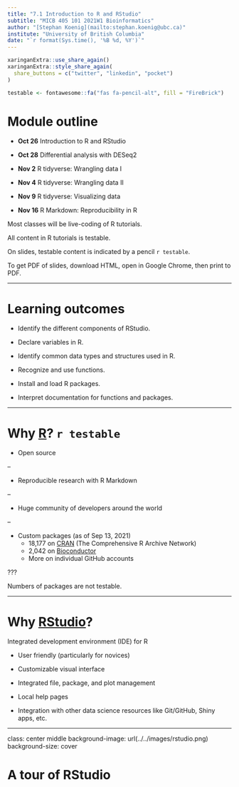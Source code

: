 ```yaml
---
title: "7.1 Introduction to R and RStudio"
subtitle: "MICB 405 101 2021W1 Bioinformatics"
author: "[Stephan Koenig](mailto:stephan.koenig@ubc.ca)"
institute: "University of British Columbia"
date: "`r format(Sys.time(), '%B %d, %Y')`"
---
```


```r
xaringanExtra::use_share_again()
xaringanExtra::style_share_again(
  share_buttons = c("twitter", "linkedin", "pocket")
)

testable <- fontawesome::fa("fas fa-pencil-alt", fill = "FireBrick")
```


# Module outline

- **Oct 26** Introduction to R and RStudio

- **Oct 28** Differential analysis with DESeq2

- **Nov 2** R tidyverse: Wrangling data I

- **Nov 4** R tidyverse: Wrangling data II

- **Nov 9** R tidyverse: Visualizing data

- **Nov 16** R Markdown: Reproducibility in R

Most classes will be live-coding of R tutorials.

All content in R tutorials is testable.

On slides, testable content is indicated by a pencil `r testable`.

To get PDF of slides, download HTML, open in Google Chrome, then print to PDF.

---

# Learning outcomes

- Identify the different components of RStudio.

- Declare variables in R.

- Identify common data types and structures used in R.

- Recognize and use functions.

- Install and load R packages.

- Interpret documentation for functions and packages.

---

# Why [R](https://cran.rproject.org/)? `r testable`

- Open source

--

- Reproducible research with R Markdown

--

- Huge community of developers around the world

--

- Custom packages (as of Sep 13, 2021)
    - 18,177 on [CRAN](https://cran.r-project.org/web/packages/available_packages_by_name.html) (The Comprehensive R Archive Network)
    - 2,042 on [Bioconductor](https://www.bioconductor.org/packages)
    - More on individual GitHub accounts

???

Numbers of packages are not testable.

---

# Why [RStudio](https://www.rstudio.com/)?

Integrated development environment (IDE) for R

- User friendly (particularly for novices)

- Customizable visual interface

- Integrated file, package, and plot management

- Local help pages

- Integration with other data science resources like Git/GitHub, Shiny apps, etc.

---

class: center middle
background-image: url(../../images/rstudio.png)
background-size: cover

# A tour of RStudio
